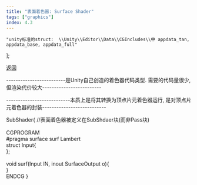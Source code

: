 ```yaml
---
title: "表面着色器: Surface Shader"
tags: ["graphics"]
index: 4.3
---
```


	"unity标准的struct:  \\Unity\\Editor\\Data\\CGIncludes\\中 appdata_tan, appdata_base, appdata_full"
];

[返回](./)

-------------------------是Unity自己创造的着色器代码类型. 需要的代码量很少, 但渲染代价较大-------------------------

---------------------------本质上是将其转换为顶点片元着色器运行, 是对顶点片元着色器的封装---------------------------

<Tab>
SubShader&#123;
    <Tab>
        //表面着色器被定义在SubShdaer块(而非Pass块)
        <br/>
        <br/>
        CGPROGRAM
        <br/>
        #pragma surface surf Lambert
        <br/>
        struct Input&#123;
        <br/>
        &#125;;
        <br/>
        <br/>
        void surf(Input IN, inout SurfaceOutput o)&#123;
        <br/>
        &#125;
        <br/>
        ENDCG
    </Tab>
&#125;
</Tab>